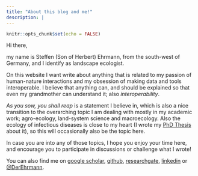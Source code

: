 ```yaml
---
title: "About this blog and me!"
description: |
---
```


```r
knitr::opts_chunk$set(echo = FALSE)
```

Hi there,

my name is Steffen (Son of Herbert) Ehrmann, from the south-west of Germany, and I identify as landscape ecologist.

On this website I want write about anything that is related to my passion of human-nature interactions and my obsession of making data and tools interoperable. I believe that anything can, and should be explained so that even my grandmother can understand it; also *interoperability*.

*As you sow, you shall reap* is a statement I believe in, which is also a nice transition to the overarching topic I am dealing with mostly in my academic work; agro-ecology, land-system science and macroecology.
Also the ecology of infectious diseases is close to my heart (I wrote my [PhD Thesis](https://www.researchgate.net/publication/322331366_Biodiversity_and_ecosystem_disservices_of_small_forest_patches_in_European_agricultural_landscapes_with_emphasis_on_Ixodes_ricinus_and_Borrelia_burgdorferi_sensu_lato) about it), so this will occasionally also be the topic here.

In case you are into any of those topics, I hope you enjoy your time here, and encourage you to participate in discussions or challenge what I wrote!

You can also find me on [google scholar](https://scholar.google.com/citations?user=Cvesv3oAAAAJ&hl=de), [github](https://github.com/EhrmannS), [researchgate](https://www.researchgate.net/profile/Steffen_Ehrmann2), [linkedin](https://www.linkedin.com/in/steffen-ehrmann/) or [\@DerEhrmann](https://twitter.com/DerEhrmann).

